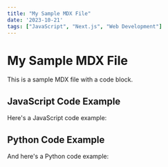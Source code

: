 ```yaml
---
title: "My Sample MDX File"
date: '2023-10-21'
tags: ["JavaScript", "Next.js", "Web Development"]
---
```



# My Sample MDX File

This is a sample MDX file with a code block.

## JavaScript Code Example

Here's a JavaScript code example:


## Python Code Example

And here's a Python code example:

